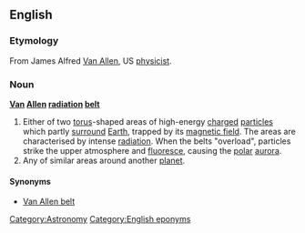 {{wikipedia}}
==English==
===Etymology===
From James Alfred [[Van Allen]], US [[physicist]].

===Noun===
'''[[van|Van]] [[Allen]] [[radiation]] [[belt]]'''

# Either of two [[torus]]-shaped areas of high-energy [[charge]]d [[particle]]s which partly [[surround]] [[Earth]], trapped by its [[magnetic field]]. The areas are characterised by intense [[radiation]]. When the belts "overload", particles strike the upper atmosphere and [[fluoresce]], causing the [[polar]] [[aurora]].
# Any of similar areas around another [[planet]].

====Synonyms====
*[[Van Allen belt]]

[[Category:Astronomy]]
[[Category:English eponyms]]